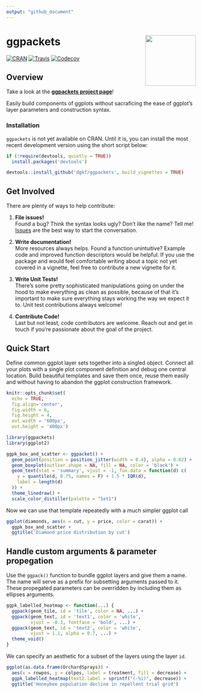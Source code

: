 ```yaml
---
output: "github_document"
---
```


# ggpackets <img src="man/figures/ggpackets-hex-small.png" align="right" width="134px"/>

[![CRAN](https://img.shields.io/cran/v/ggpackets.svg?style=flat-square)](https://cran.r-project.org/package=ggpackets)
[![Travis](https://img.shields.io/travis/dgkf/ggpackets/master.svg?style=flat-square)](https://travis-ci.org/dgkf/ggpackets)
[![Codecov](https://img.shields.io/codecov/c/github/dgkf/ggpackets/master.svg?style=flat-square)](https://codecov.io/gh/dgkf/ggpackets)


## Overview

Take a look at the **[ggpackets project page](https://dgkf.github.io/ggpackets/)**!

Easily build components of ggplots without sacraficing the ease of ggplot's layer parameters and construction syntax. 

### Installation

`ggpackets` is not yet available on CRAN. Until it is, you can install the most recent development version using the short script below:

```r
if (!require(devtools, quietly = TRUE)) 
  install.packages('devtools')

devtools::install_github('dgkf/ggpackets', build_vignettes = TRUE)
```


## Get Involved

There are plenty of ways to help contribute:

1. **File issues!**  
   Found a bug? Think the syntax looks ugly? Don't like the name? Tell me! [Issues](https://github.com/dgkf/ggpackets/issues) are the best way to start the conversation.

2. **Write documentation!**  
   More resources always helps. Found a function unintuitive? Example code and improved function descriptors would be helpful. If you use the package and would feel comfortable writing about a topic not yet covered in a vignette, feel free to contribute a new vignette for it.

3. **Write Unit Tests!**  
   There's some pretty sophisticated manipulations going on under the hood to make everything as clean as possible, because of that it's important to make sure everything stays working the way we expect it to. Unit test contributions always welcome!
   
4. **Contribute Code!**  
   Last but not least, code contributors are welcome. Reach out and get in touch if you're passionate about the goal of the project. 

## Quick Start

Define common ggplot layer sets together into a singled object. Connect all your plots with a single plot component definition and debug one central location. Build beautiful templates and save them once, reuse them easily and without having to abandon the ggplot construction framework.

```r
knitr::opts_chunk$set(
  echo = TRUE, 
  fig.align='center', 
  fig.width = 6,
  fig.height = 4,
  out.width = '600px', 
  out.height = '400px') 

library(ggpackets)
library(ggplot2)
```

```r
ggpk_box_and_scatter <- ggpacket() +
  geom_point(position = position_jitter(width = 0.4), alpha = 0.02) + 
  geom_boxplot(outlier.shape = NA, fill = NA, color = 'black') + 
  geom_text(stat = 'summary', vjust = -1, fun.data = function(d) c(
    y = quantile(d, 0.75, names = F) + 1.5 * IQR(d),
    label = length(d)
  )) + 
  theme_linedraw() + 
  scale_color_distiller(palette = "Set1")
```

Now we can use that template repeatedly with a much simpler ggplot call

```r
ggplot(diamonds, aes(x = cut, y = price, color = carat)) + 
  ggpk_box_and_scatter + 
  ggtitle('Diamond price distribution by cut')
```

## Handle custom arguments & parameter propegation

Use the `ggpack()` function to bundle ggplot layers and give them a name. The name will serve as a prefix for subsetting arguments passed to it. These propegated parameters can be overridden by including them as ellipses arguments. 

```r
ggpk_labelled_heatmap <- function(...) {
  ggpack(geom_tile, id = 'tile', color = NA, ...) + 
  ggpack(geom_text, id = 'text1', color = 'white', 
         vjust = -0.3, fontface = 'bold', ...) +
  ggpack(geom_text, id = 'text2', color = 'white',
         vjust = 1.1, alpha = 0.7, ...) + 
  theme_void()
} 
```

We can specify an aesthetic for a subset of the layers using the layer `id`. 

```r
ggplot(as.data.frame(OrchardSprays)) + 
  aes(x = rowpos, y = colpos, label = treatment, fill = decrease) + 
  ggpk_labelled_heatmap(text2.label = sprintf("(-%i)", decrease)) + 
  ggtitle('Honeybee population decline in repellent trial grid')
```
